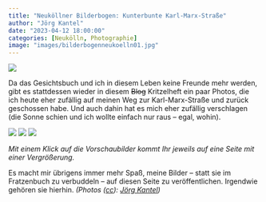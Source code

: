 ```yaml
---
title: "Neuköllner Bilderbogen: Kunterbunte Karl-Marx-Straße"
author: "Jörg Kantel"
date: "2023-04-12 18:00:00"
categories: [Neukölln, Photographie]
image: "images/bilderbogenneukoelln01.jpg"
---
```


[![](images/bilderbogenneukoelln01-b.jpg)](https://www.flickr.com/photos/schockwellenreiter/52812483298/)

Da das Gesichtsbuch und ich in diesem Leben keine Freunde mehr werden, gibt es stattdessen wieder in diesem ~~Blog~~ Kritzelheft ein paar Photos, die ich heute eher zufällig auf meinen Weg zur Karl-Marx-Straße und zurück geschossen habe. Und auch dahin hat es mich eher zufällig verschlagen (die Sonne schien und ich wollte einfach nur raus -- egal, wohin).

[![](images/bilderbogenneukoelln02.jpg)](https://www.flickr.com/photos/schockwellenreiter/52812440925/)&nbsp;[![](images/bilderbogenneukoelln03.jpg)](https://www.flickr.com/photos/schockwellenreiter/52812032841/)&nbsp;[![](images/bilderbogenneukoelln04.jpg)](https://www.flickr.com/photos/schockwellenreiter/52812227594/)

*Mit einem Klick auf die Vorschaubilder kommt Ihr jeweils auf eine Seite mit einer Vergrößerung.*

Es macht mir übrigens immer mehr Spaß, meine Bilder -- statt sie im Fratzenbuch zu verbuddeln -- auf diesen Seite zu veröffentlichen. Irgendwie gehören sie hierhin. *(Photos ([cc](http://creativecommons.org/licenses/by-nc-nd/2.0/)): [Jörg Kantel](http://cognitiones.kantel-chaos-team.de/cv.html))*